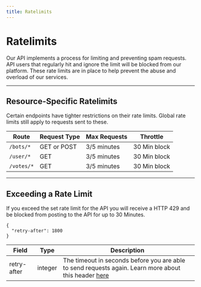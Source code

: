 ```yaml
---
title: Ratelimits
---
```


# Ratelimits
Our API implements a process for limiting and preventing spam requests. 
API users that regularly hit and ignore the limit will be blocked from our platform. 
These rate limits are in place to help prevent the abuse and overload of our services.

--- 

## Resource-Specific Ratelimits

Certain endpoints have tighter restrictions on their rate limits. Global rate limits still apply to requests sent to these.

| Route     | Request Type | Max Requests | Throttle     |
| --------- | ------------ | ------------ | ------------ |
| `/bots/*` | GET or POST  | 3/5 minutes  | 30 Min block |
| `/user/*` | GET          | 3/5 minutes  | 30 Min block |
| `/votes/*` | GET         | 3/5 minutes  | 30 Min block |

---

## Exceeding a Rate Limit

If you exceed the set rate limit for the API you will receive a HTTP 429 and be blocked from posting to the API for up to 30 Minutes.

```json:title=HTTP%20429
{
  "retry-after": 1800
}
```

| Field       | Type    | Description                                                                                                                                                                   |
| ----------- | ------- | ----------------------------------------------------------------------------------------------------------------------------------------------------------------------------- |
| retry-after | integer | The timeout in seconds before you are able to send requests again. Learn more about this header [here](https://developer.mozilla.org/en-US/docs/Web/HTTP/Headers/Retry-After) |